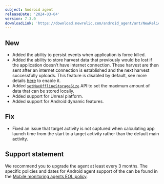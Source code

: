 ```yaml
---
subject: Android agent
releaseDate: '2024-03-04'
version: 7.3.0
downloadLink: 'https://download.newrelic.com/android_agent/ant/NewRelic_Android_Agent_7.3.0.zip'
---
```


## New

* Added the ability to persist events when application is force killed.
* Added the ability to store harvest data that previously would be lost if the application doesn't have internet connection. These harvest are then sent after an internet connection is established and the next harvest successfully uploads. This feature is disabled by default, see more details [here](/docs/mobile-monitoring/new-relic-mobile/mobile-sdk/configure-settings/#android-offline-storage) to enable it.
* Added [`setMaxOfflineStorageSize`](/docs/mobile-monitoring/new-relic-mobile/mobile-sdk/set-max-offline-storage/#android) API to set the maximum amount of data that can be stored locally.
* Added support for Unreal platform.
* Added support for Android dynamic features.

## Fix

* Fixed an issue that target activity is not captured when calculating app launch time from the start to a target activity rather than the default main activity.

## Support statement

We recommend you to upgrade the agent at least every 3 months. The specific policies and dates for Android agent support of the can be found in the [Mobile monitoring agents EOL policy](/docs/mobile-monitoring/new-relic-mobile/get-started/mobile-agents-eol-policy/#android-eol).
